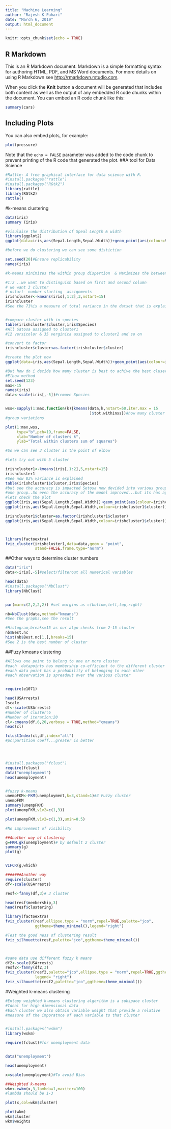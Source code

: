 ```yaml
---
title: "Machine Learning"
author: "Rajesh K Pahari"
date: "March 6, 2019"
output: html_document
---
```


```r
knitr::opts_chunk$set(echo = TRUE)
```

## R Markdown

This is an R Markdown document. Markdown is a simple formatting syntax for authoring HTML, PDF, and MS Word documents. For more details on using R Markdown see <http://rmarkdown.rstudio.com>.

When you click the **Knit** button a document will be generated that includes both content as well as the output of any embedded R code chunks within the document. You can embed an R code chunk like this:

```r
summary(cars)
```

## Including Plots

You can also embed plots, for example:

```r
plot(pressure)
```

Note that the `echo = FALSE` parameter was added to the code chunk to prevent printing of the R code that generated the plot.
##A tool for Data Science
```r
#Rattle: A free graphical interface for data science with R.
#install.packages("rattle")
#install.packages("RGtk2")
library(rattle)
library(RGtk2)
rattle()

```
#k-means clustering
```r
data(iris)
summary (iris)

#visulaise the distribution of Speal Length & width
library(ggplot2)
ggplot(data=iris,aes(Sepal.Length,Sepal.Width))+geom_point(aes(colour=Species))

#before we do clustering we can see some distiction

set.seed(20)#Ensure replicability
names(iris)

#k-means minimizes the within group dispertion  & Maximizes the between group dspersion

#1:2 ..we want to distinguish based on first and second column
# we want 3 cluster
# nstart- number starting  assignments
irishcluster<-kmeans(iris[,1:2],3,nstart=15)
irishcluster
#See the 71%is a measure of total variance in the datset that is explained by the clustering


#compare cluster with in species
table(irishcluster$cluster,iris$Species)
#All Satosa assigned to cluster1
#12 versicolor & 35 verginica assigned to cluster2 and so on

#convert to factor
irishcluster$cluster<as.factor(irishcluster$cluster)

#create the plot now
ggplot(data=iris,aes(Sepal.Length,Sepal.Width))+geom_point(aes(colour=irishcluster$cluster))

```
```r
#But how do i decide how many cluster is best to achive the best clusering
#Elbow method
set.seed(123)
max<-15
names(iris)
data<-scale(iris[,-5])#remove Species


wss<-sapply(1:max,function(k){kmeans(data,k,nstart=50,iter.max = 15
                                     )$tot.withinss})#how many cluster will reduce with in 
#group variations

plot(1:max,wss,
     type="b",pch=19,frame=FALSE,
     xlab="Number of clusters k",
     ylab="Total within clusters sum of squares")

#So we can see 3 cluster is the point of elbow

#lets try out with 5 cluster

irishcluster1<-kmeans(iris[,1:2],5,nstart=15)
irishcluster1
#See now 83% variance is explained
table(irishcluster1$cluster,iris$Species)
#but see the accuracy is impacted Setosa now devided into various group...earlier it was on 
#one group..So even the accuracy of the model improved...but its has against real meaning of #data
#lets check the plot
ggplot(iris,aes(Sepal.Length,Sepal.Width))+geom_point(aes(colour=irishcluster1$cluster))
ggplot(iris,aes(Sepal.Length,Sepal.Width,colour=irishcluster1$cluster))+geom_point()

irishcluster1$cluster=as.factor(irishcluster1$cluster)
ggplot(iris,aes(Sepal.Length,Sepal.Width,colour=irishcluster1$cluster))+geom_point()



library(factoextra)
fviz_cluster(irishcluster1,data=data,geom = "point",
             stand=FALSE,frame.type="norm")

```


##Other ways to determine cluster numbers
```r
data("iris")
data<-iris[,-5]#select/filterout all numerical variables

head(data)
#install.packages("NbClust")
library(NbClust)


par(mar=c(2,2,2,2)) #set margins as c(bottom,left,top,right)

nb=NbClust(data,method="kmeans")
#See the graphs,see the result

#Histogram,breaks=15 as our algo checks from 2-15 cluster
nb$Best.nc
hist(nb$Best.nc[1,],breaks=15)
#See 2 is the best number of cluster

```
##Fuzy kmeans clustering
```r
#Allows one point to belong to one or more cluster
#each  datapoints has membership co-efficient to the different cluster
#each data point has a probability of belonging to each other
#each observation is spreadout over the various cluster


require(e1071)

head(USArrests)
?scale
df<-scale(USArrests)
#number of cluster:6
#Number of iteration:20
cl<-cmeans(df,6,20,verbose = TRUE,method="cmeans")
head(cl)

fclustIndex(cl,df,index="all")
#pc:partition coeff...greater is better




#install.packages("fclust")
require(fclust)
data("unemployment")
head(unemployment)


#fuzzy k-means
unempFKM<-FKM(unemployment,k=3,stand=1)#3 Fuzzy cluster
unempFKM
summary(unempFKM)
plot(unempFKM,v1v2=c(1,3))

plot(unempFKM,v1v2=c(1,3),umin=0.5)

#No improvement of visibility 

##Another way of clusterng
g=FKM.gk(unemployment)# by default 2 cluster
summary(g)
plot(g)


VIFCR(g,which)

#######Another way
require(cluster)
df<-scale(USArrests)

resf<-fanny(df,3)# 3 cluster

head(resf$membership,3)
head(resf$clustering)

library(factoextra)
fviz_cluster(resf,ellipse.type = "norm",repel=TRUE,palette="jco",
             ggtheme=theme_minimal(),legend="right")

#Test the good ness of clustering result
fviz_silhouette(resf,palette="jco",ggtheme=theme_minimal())



#same data use different fuzzy k means
df2<-scale(USArrests)
resf2<-fanny(df2,3)
fviz_cluster(resf2,palette="jco",ellipse.type = "norm",repel=TRUE,ggtheme = theme_minimal(),
             legend= "right")
fviz_silhouette(resf2,palette="jco",ggtheme=theme_minimal())


```
#Weighted k-means clustering
```r
#Entopy weighted k-means clustering algorithm is a subspace cluster
#Ideal for high dimensional data
#Each cluster we also obtain variable weight that provide a relative 
#measure of the imporatnce of each variable to that cluster


#install.packages("wskm")
library(wskm)

require(fclust)#for unemployment data


data("unemployment")

head(unemployment)

x=scale(unemployment)#To avoid Bias

##Weighted k-means
wkm<-ewkm(x,3,lambda=1,maxiter=100)
#lambda should be 1-3

plot(x,col=wkm$cluster)

plot(wkm)
wkm$cluster
wkm$weights
```


